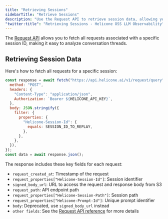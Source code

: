```yaml
---
title: "Retrieving Sessions"
sidebarTitle: "Retrieve Sessions"
description: "Use the Request API to retrieve session data, allowing you to analyze conversation threads."
"twitter:title": "Retrieving Sessions - Helicone OSS LLM Observability"
---
```



The [Request API](/rest/request/post-v1requestquery) allows you to fetch all requests associated with a specific session ID, making it easy to analyze conversation threads.

## Retrieving Session Data

Here's how to fetch all requests for a specific session:

```javascript
const response = await fetch("https://api.helicone.ai/v1/request/query", {
  method: "POST",
  headers: {
    "Content-Type": "application/json",
    Authorization: `Bearer ${HELICONE_API_KEY}`,
  },
  body: JSON.stringify({
    filter: {
      properties: {
        "Helicone-Session-Id": {
          equals: SESSION_ID_TO_REPLAY,
        },
      },
    },
  }),
});
const data = await response.json();
```

The response includes these key fields for each request:

- `request_created_at`: Timestamp of the request
- `request_properties["Helicone-Session-Id"]`: Session identifier
- `signed_body_url`: URL to access the request and response body from S3
- `request_path`: API endpoint path
- `request_properties["Helicone-Session-Path"]`: Session path
- `request_properties["Helicone-Prompt-Id"]`: Unique prompt identifier
- `body`: Deprecated, use `signed_body_url` instead
- `other fields`: See the [Request API reference](/rest/request/post-v1requestquery) for more details

<QuestionsSection />
